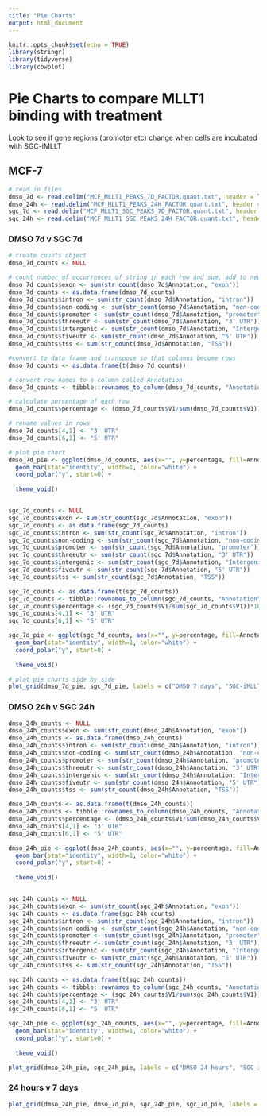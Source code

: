 ```yaml
---
title: "Pie Charts"
output: html_document
---
```


```r
knitr::opts_chunk$set(echo = TRUE)
library(stringr)
library(tidyverse)
library(cowplot)
```

# Pie Charts to compare MLLT1 binding with treatment

Look to see if gene regions (promoter etc) change when cells are incubated with SGC-iMLLT

## MCF-7
```r
# read in files
dmso_7d <- read.delim("MCF_MLLT1_PEAKS_7D_FACTOR.quant.txt", header = TRUE, sep = "\t")
dmso_24h <- read.delim("MCF_MLLT1_PEAKS_24H_FACTOR.quant.txt", header = TRUE, sep = "\t")
sgc_7d <- read.delim("MCF_MLLT1_SGC_PEAKS_7D_FACTOR.quant.txt", header = TRUE, sep = "\t")
sgc_24h <- read.delim("MCF_MLLT1_SGC_PEAKS_24H_FACTOR.quant.txt", header = TRUE, sep = "\t")
```

### DMSO 7d v SGC 7d
```r
# create counts object
dmso_7d_counts <- NULL

# count number of occurrences of string in each row and sum, add to new column in counts object
dmso_7d_counts$exon <- sum(str_count(dmso_7d$Annotation, "exon"))
dmso_7d_counts <- as.data.frame(dmso_7d_counts)
dmso_7d_counts$intron <- sum(str_count(dmso_7d$Annotation, "intron"))
dmso_7d_counts$non-coding <- sum(str_count(dmso_7d$Annotation, "non-coding"))
dmso_7d_counts$promoter <- sum(str_count(dmso_7d$Annotation, "promoter"))
dmso_7d_counts$threeutr <- sum(str_count(dmso_7d$Annotation, "3' UTR"))
dmso_7d_counts$intergenic <- sum(str_count(dmso_7d$Annotation, "Intergenic"))
dmso_7d_counts$fiveutr <- sum(str_count(dmso_7d$Annotation, "5' UTR"))
dmso_7d_counts$tss <- sum(str_count(dmso_7d$Annotation, "TSS"))

#convert to data frame and transpose so that columns become rows
dmso_7d_counts <- as.data.frame(t(dmso_7d_counts))

# convert row names to a column called Annotation
dmso_7d_counts <- tibble::rownames_to_column(dmso_7d_counts, "Annotation")

# calculate percentage of each row
dmso_7d_counts$percentage <- (dmso_7d_counts$V1/sum(dmso_7d_counts$V1))*100

# rename values in rows
dmso_7d_counts[4,1] <- "3' UTR"
dmso_7d_counts[6,1] <- "5' UTR"

# plot pie chart
dmso_7d_pie <- ggplot(dmso_7d_counts, aes(x="", y=percentage, fill=Annotation)) +
  geom_bar(stat="identity", width=1, color="white") +
  coord_polar("y", start=0) +
  
  theme_void()


sgc_7d_counts <- NULL
sgc_7d_counts$exon <- sum(str_count(sgc_7d$Annotation, "exon"))
sgc_7d_counts <- as.data.frame(sgc_7d_counts)
sgc_7d_counts$intron <- sum(str_count(sgc_7d$Annotation, "intron"))
sgc_7d_counts$non-coding <- sum(str_count(sgc_7d$Annotation, "non-coding"))
sgc_7d_counts$promoter <- sum(str_count(sgc_7d$Annotation, "promoter"))
sgc_7d_counts$threeutr <- sum(str_count(sgc_7d$Annotation, "3' UTR"))
sgc_7d_counts$intergenic <- sum(str_count(sgc_7d$Annotation, "Intergenic"))
sgc_7d_counts$fiveutr <- sum(str_count(sgc_7d$Annotation, "5' UTR"))
sgc_7d_counts$tss <- sum(str_count(sgc_7d$Annotation, "TSS"))

sgc_7d_counts <- as.data.frame(t(sgc_7d_counts))
sgc_7d_counts <- tibble::rownames_to_column(sgc_7d_counts, "Annotation")
sgc_7d_counts$percentage <- (sgc_7d_counts$V1/sum(sgc_7d_counts$V1))*100
sgc_7d_counts[4,1] <- "3' UTR"
sgc_7d_counts[6,1] <- "5' UTR"

sgc_7d_pie <- ggplot(sgc_7d_counts, aes(x="", y=percentage, fill=Annotation)) +
  geom_bar(stat="identity", width=1, color="white") +
  coord_polar("y", start=0) +
  
  theme_void()

# plot pie charts side by side
plot_grid(dmso_7d_pie, sgc_7d_pie, labels = c("DMSO 7 days", "SGC-iMLLT 7 days"), label_size = 12, hjust=-1) 

```

### DMSO 24h v SGC 24h
```r
dmso_24h_counts <- NULL
dmso_24h_counts$exon <- sum(str_count(dmso_24h$Annotation, "exon"))
dmso_24h_counts <- as.data.frame(dmso_24h_counts)
dmso_24h_counts$intron <- sum(str_count(dmso_24h$Annotation, "intron"))
dmso_24h_counts$non-coding <- sum(str_count(dmso_24h$Annotation, "non-coding"))
dmso_24h_counts$promoter <- sum(str_count(dmso_24h$Annotation, "promoter"))
dmso_24h_counts$threeutr <- sum(str_count(dmso_24h$Annotation, "3' UTR"))
dmso_24h_counts$intergenic <- sum(str_count(dmso_24h$Annotation, "Intergenic"))
dmso_24h_counts$fiveutr <- sum(str_count(dmso_24h$Annotation, "5' UTR"))
dmso_24h_counts$tss <- sum(str_count(dmso_24h$Annotation, "TSS"))

dmso_24h_counts <- as.data.frame(t(dmso_24h_counts))
dmso_24h_counts <- tibble::rownames_to_column(dmso_24h_counts, "Annotation")
dmso_24h_counts$percentage <- (dmso_24h_counts$V1/sum(dmso_24h_counts$V1))*100
dmso_24h_counts[4,1] <- "3' UTR"
dmso_24h_counts[6,1] <- "5' UTR"

dmso_24h_pie <- ggplot(dmso_24h_counts, aes(x="", y=percentage, fill=Annotation)) +
  geom_bar(stat="identity", width=1, color="white") +
  coord_polar("y", start=0) +
  
  theme_void()


sgc_24h_counts <- NULL
sgc_24h_counts$exon <- sum(str_count(sgc_24h$Annotation, "exon"))
sgc_24h_counts <- as.data.frame(sgc_24h_counts)
sgc_24h_counts$intron <- sum(str_count(sgc_24h$Annotation, "intron"))
sgc_24h_counts$non-coding <- sum(str_count(sgc_24h$Annotation, "non-coding"))
sgc_24h_counts$promoter <- sum(str_count(sgc_24h$Annotation, "promoter"))
sgc_24h_counts$threeutr <- sum(str_count(sgc_24h$Annotation, "3' UTR"))
sgc_24h_counts$intergenic <- sum(str_count(sgc_24h$Annotation, "Intergenic"))
sgc_24h_counts$fiveutr <- sum(str_count(sgc_24h$Annotation, "5' UTR"))
sgc_24h_counts$tss <- sum(str_count(sgc_24h$Annotation, "TSS"))

sgc_24h_counts <- as.data.frame(t(sgc_24h_counts))
sgc_24h_counts <- tibble::rownames_to_column(sgc_24h_counts, "Annotation")
sgc_24h_counts$percentage <- (sgc_24h_counts$V1/sum(sgc_24h_counts$V1))*100
sgc_24h_counts[4,1] <- "3' UTR"
sgc_24h_counts[6,1] <- "5' UTR"

sgc_24h_pie <- ggplot(sgc_24h_counts, aes(x="", y=percentage, fill=Annotation)) +
  geom_bar(stat="identity", width=1, color="white") +
  coord_polar("y", start=0) +
  
  theme_void()

plot_grid(dmso_24h_pie, sgc_24h_pie, labels = c("DMSO 24 hours", "SGC-iMLLT 24 hours"), label_size = 12, hjust=-1)
```

### 24 hours v 7 days

```r
plot_grid(dmso_24h_pie, dmso_7d_pie, sgc_24h_pie, sgc_7d_pie, labels = c("DMSO 24 hours", "DMSO 7 days", "SGC-iMLLT 24 hours", "SGC-iMLLT 7 days"), label_size = 10, hjust=-1)

```
